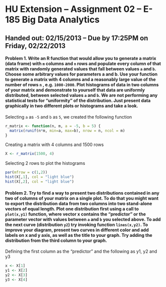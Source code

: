 HU Extension -- Assignment 02 -- E-185 Big Data Analytics 
========================================================
Handed out: 02/15/2013 -- Due by 17:25PM on Friday, 02/22/2013
-----------------------------------------------------------

#### **Problem 1.** Write an R function that would allow you to generate a matrix (data frame) with `m` columns and `n` rows and populate every column of that matrix with randomly generated values that fall between values `a` and `b`. Choose some arbitrary values for parameters a and b. Use your function to generate a matrix with 4 columns and a reasonably large value of the number of rows `n` , e.g. `1000-2000`. Plot histograms of data in two columns of your matrix and demonstrate to yourself that data are uniformly distributed, between selected values `a` and `b`. We are not performing any statistical tests for “uniformity” of the distribution. Just present data graphically in two different plots or histograms and take a look.

Selecting `a` as `-5` and `b` as `5`, we created the following function
```r
r_matrix <- function(n, m, a = -5, b = 5) {
  matrix(runif(n*m, min=a, max=b), nrow = n, ncol = m) 
}
```

Creating a matrix with 4 columns and 1500 rows

```r
X <- r_matrix(1500, 4)
```

Selecting 2 rows to plot the histograms

```r
par(mfrow = c(1,2))
hist(X[,1], col = "light blue")
hist(X[,2], col = "light blue")
```

#### Problem 2. Try to find a way to present two distributions contained in any two of columns of your matrix on a single plot. To do that you might want to export the distribution data from two columns into two stand-alone vectors of equal length. Plot one distribution first using a call to `plot(x,y1)` function, where vector x contains the “predictor” or the parameter vector with values between `a` and `b` you selected above. To add the next curve (distribution `y2`) try invoking function `lines(x,y2)`. To improve your diagram, present two curves in different color and add labels on x and y axis, as well as the title to your graph. Try adding the distribution from the third column to your graph.

Defining the first column as the "predictor" and the following as y1, y2 and y3
```r
x <- X[1]
y1 <- X[2]
y2 <- X[3]
y3 <- X[4]
```